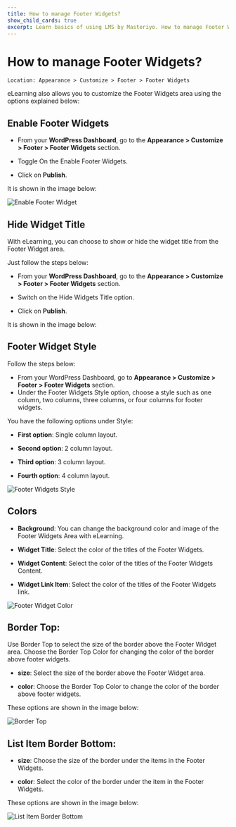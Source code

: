 ---
title: How to manage Footer Widgets?
show_child_cards: true
excerpt: Learn basics of using LMS by Masteriyo. How to manage Footer Widgets
---

# How to manage Footer Widgets?

    Location: Appearance > Customize > Footer > Footer Widgets

eLearning also allows you to customize the Footer Widgets area using the options explained below:

## Enable Footer Widgets

- From your **WordPress Dashboard**, go to the **Appearance > Customize > Footer > Footer Widgets** section.

- Toggle On the Enable Footer Widgets.

- Click on **Publish**.

It is shown in the image below:

![Enable Footer Widget](https://user-images.githubusercontent.com/109593521/183585549-700b21d9-884c-4cd0-b35f-10ab69a77a8a.gif)


## Hide Widget Title

With eLearning, you can choose to show or hide the widget title from the Footer Widget area.

Just follow the steps below:

- From your **WordPress Dashboard**, go to the **Appearance > Customize > Footer > Footer Widgets** section.

- Switch on the Hide Widgets Title option.

- Click on **Publish**.

It is shown in the image below:

## Footer Widget Style

Follow the steps below:

- From your WordPress Dashboard, go to **Appearance > Customize > Footer > Footer Widgets** section.
- Under the Footer Widgets Style option, choose a style such as one column, two columns, three columns, or four columns for footer widgets.

You have the following options under Style:

- **First option**: Single column layout.

- **Second option**: 2 column layout.

- **Third option**: 3 column layout.

- **Fourth option**: 4 column layout.

![Footer Widgets Style](https://user-images.githubusercontent.com/109593521/183586548-4ddbba48-9d79-4877-95f5-dcb48b0d8474.png)

## Colors

- **Background**: You can change the background color and image of the Footer Widgets Area with eLearning.

- **Widget Title**: Select the color of the titles of the Footer Widgets.

- **Widget Content**: Select the color of the titles of the Footer Widgets Content.

- **Widget Link Item**: Select the color of the titles of the Footer Widgets link.

![Footer Widget Color](https://user-images.githubusercontent.com/109593521/183590147-68894fc6-fdea-402e-968f-4d3cda7ba9e5.gif)


## Border Top: 

Use Border Top to select the size of the border above the Footer Widget area. Choose the Border Top Color for changing the color of the border above footer widgets.

 - **size**: Select the size of the border above the Footer Widget area.

 - **color**: Choose the Border Top Color to change the color of the border above footer widgets.
 
These options are shown in the image below:

![Border Top](https://user-images.githubusercontent.com/109593521/183590686-7e1d5e6b-fd0a-4eca-ace2-3495cada6676.png)


## List Item Border Bottom: 

- **size**: Choose the size of the border under the items in the Footer Widgets.

- **color**: Select the color of the border under the item in the Footer Widgets.   

These options are shown in the image below:

![List Item Border Bottom](https://user-images.githubusercontent.com/109593521/183591049-4dc9551a-de74-4531-86b5-d7ec17f232a9.png)
